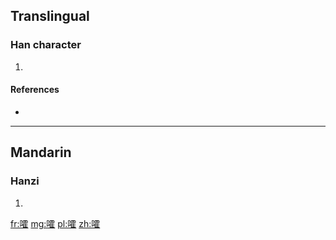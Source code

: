 ==Translingual==

===Han character===
{{Han char|rn=30|rad=口|as=16|sn=19|four=|canj=口一月土 (RMBG)|ids=⿰[[口]][[霍]]}}

# {{defn|Han|sort=口16}}

====References====
* {{Han ref|kx=0213.471|dkj=04575|dj=0436.230|hdz=10701.200|uh=56AF|ud=22191}}

----

==Mandarin==

===Hanzi===
{{cmn-hanzi|pin=[[huò]] ([[huo4]])|wg=huo<sup>4</sup>}}

# {{defn|lang=cmn|sort=口16}}

[[fr:嚯]]
[[mg:嚯]]
[[pl:嚯]]
[[zh:嚯]]